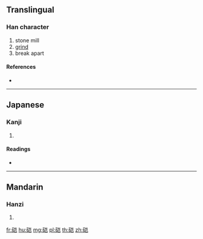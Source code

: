 {{character info/new}}
{{also|磑}}
==Translingual==

===Han character===
{{Han char|rn=112|rad=石|as=06|sn=11|four=|canj=MRUSU}}

# stone mill
# [[grind]]
# break apart

====References====
* {{Han ref|kx=0830.131|hdz=42429.020|uh=7859|ud=30809}}

----

==Japanese==

===Kanji===
{{ja-kanji|grade=|rs=石06}}

# {{defn|lang=ja|sort=石06}}

====Readings====
* {{ja-readings|on=[[がい]] (gai)|kun=[[うす]] (usu)|nanori=}}

----

==Mandarin==

===Hanzi===
{{cmn-hanzi|tra=磑|pin=[[wèi]] ([[wei4]])|wg=wei<sup>4</sup>}}

# {{defn|lang=cmn|sort=石06}}

[[fr:硙]]
[[hu:硙]]
[[mg:硙]]
[[pl:硙]]
[[th:硙]]
[[zh:硙]]